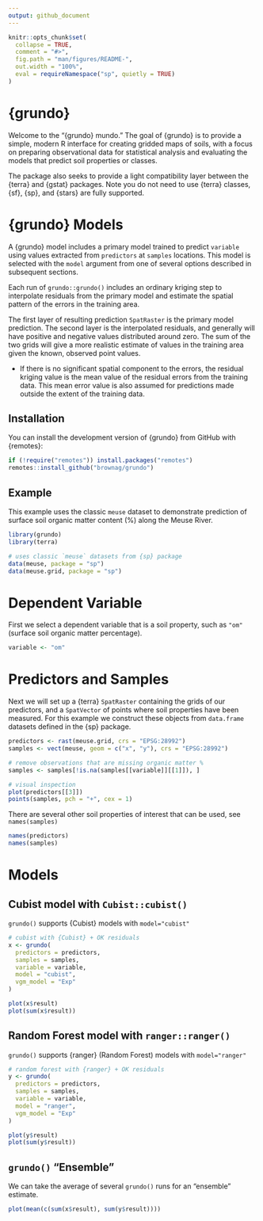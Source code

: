 ```yaml
---
output: github_document
---
```


<!-- README.md is generated from README.Rmd. Please edit that file -->

```r
knitr::opts_chunk$set(
  collapse = TRUE,
  comment = "#>",
  fig.path = "man/figures/README-",
  out.width = "100%",
  eval = requireNamespace("sp", quietly = TRUE)
)
```

# {grundo}

<!-- badges: start -->
<!-- badges: end -->

Welcome to the "{grundo} mundo." The goal of {grundo} is to provide a simple, modern R interface for creating gridded maps of soils, with a focus on preparing observational data for statistical analysis and evaluating the models that predict soil properties or classes. 

The package also seeks to provide a light compatibility layer between the {terra} and {gstat} packages. Note you do not need to use {terra} classes, {sf}, {sp}, and {stars} are fully supported.

# {grundo} Models

A {grundo} model includes a primary model trained to predict `variable` using values extracted from `predictors` at `samples` locations. This model is selected with the `model` argument from one of several options described in subsequent sections.

Each run of `grundo::grundo()` includes an ordinary kriging step to interpolate residuals from the primary model and estimate the spatial pattern of the errors in the training area. 

The first layer of resulting prediction `SpatRaster` is the primary model prediction. The second layer is the interpolated residuals, and generally will have positive and negative values distributed around zero. The sum of the two grids will give a more realistic estimate of values in the training area given the known, observed point values. 

 - If there is no significant spatial component to the errors, the residual kriging value is the mean value of the residual errors from the training data. This mean error value is also assumed for predictions made outside the extent of the training data.

## Installation

You can install the development version of {grundo} from GitHub with {remotes}:

``` r
if (!require("remotes")) install.packages("remotes")
remotes::install_github("brownag/grundo")
```

## Example

This example uses the classic `meuse` dataset to demonstrate prediction of surface soil organic matter content (%) along the Meuse River.

```r
library(grundo)
library(terra)

# uses classic `meuse` datasets from {sp} package
data(meuse, package = "sp")
data(meuse.grid, package = "sp")
```

# Dependent Variable

First we select a dependent variable that is a soil property, such as `"om"` (surface soil organic matter percentage). 

```r
variable <- "om"
```

# Predictors and Samples

Next we will set up a {terra} `SpatRaster` containing the grids of our predictors, and a `SpatVector` of points where soil properties have been measured. For this example we construct these objects from `data.frame` datasets defined in the {sp} package.

```r
predictors <- rast(meuse.grid, crs = "EPSG:28992")
samples <- vect(meuse, geom = c("x", "y"), crs = "EPSG:28992")

# remove observations that are missing organic matter %
samples <- samples[!is.na(samples[[variable]][[1]]), ]

# visual inspection
plot(predictors[[3]])
points(samples, pch = "+", cex = 1)
```

There are several other soil properties of interest that can be used, see `names(samples)` 

```r
names(predictors)
names(samples)
```

# Models

## Cubist model with `Cubist::cubist()`

`grundo()` supports {Cubist} models with `model="cubist"`

```r
# cubist with {Cubist} + OK residuals
x <- grundo(
  predictors = predictors,
  samples = samples,
  variable = variable,
  model = "cubist",
  vgm_model = "Exp"
)

plot(x$result)
plot(sum(x$result))
```

## Random Forest model with `ranger::ranger()`

`grundo()` supports {ranger} (Random Forest) models with `model="ranger"`

```r
# random forest with {ranger} + OK residuals
y <- grundo(
  predictors = predictors,
  samples = samples,
  variable = variable,
  model = "ranger",
  vgm_model = "Exp"
)

plot(y$result)
plot(sum(y$result))
```

## `grundo()` "Ensemble"

We can take the average of several `grundo()` runs for an "ensemble" estimate.

```r
plot(mean(c(sum(x$result), sum(y$result))))
```
